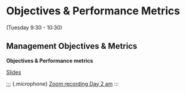 # Objectives & Performance Metrics {#objectives}

(Tuesday 9:30 - 10:30)
<!-- ## Walk-through of day 2 exercises -->

<!-- ::: {.application-exercise}  -->
<!-- **Alternative operating model dynamics** -->

<!-- ::: {.source} -->
<!-- [R Markdown](https://github.com/gavinfay/asmfc-mse/tree/main/materials/exercises/day-03/alternative-oms.Rmd) -->
<!-- ::: -->

<!-- ::: {.tutorial} -->
<!-- [knitted pdf](https://github.com/gavinfay/asmfc-mse/tree/main/materials/exercises/day-03/alternative-oms.pdf) -->
<!-- ::: -->

<!-- ::: -->

<!-- ::: {.application-exercise}  -->
<!-- **Model-based management strategy** -->

<!-- ::: {.source} -->
<!-- [R Markdown](https://github.com/gavinfay/asmfc-mse/tree/main/materials/exercises/day-03/model-based-em.Rmd) -->
<!-- ::: -->

<!-- ::: {.tutorial} -->
<!-- [knitted pdf](https://github.com/gavinfay/asmfc-mse/tree/main/materials/exercises/day-03/model-based-em.pdf) -->
<!-- ::: -->

<!-- ::: -->



## Management Objectives & Metrics

::: {.slide-deck}
**Objectives & Performance metrics**

::: {.slides}
[Slides](https://docs.google.com/presentation/d/11t32u08zc8_nsxTJllaAmMhXsuQKLr7NMwbrG0j_Dw0/edit?usp=sharing) 
:::
:::

;;; {.microphone}
[Zoom recording Day 2 am](https://umassd.zoom.us/rec/share/ubW45z92At0CtslS6uHfiWFlgGHMhZLKWEa4Zmz03m_mdBok6ASXAsa4ZTrvgNZU.ZvBAW_hj5QvBp-vR)
:::


